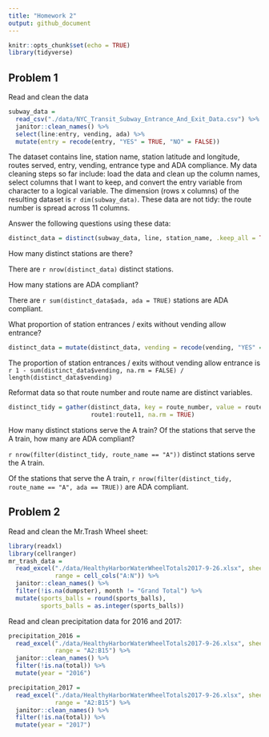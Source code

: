 ```yaml
---
title: "Homework 2"
output: github_document
---
```


```r
knitr::opts_chunk$set(echo = TRUE)
library(tidyverse)
```

## Problem 1
Read and clean the data
```r
subway_data = 
  read_csv("./data/NYC_Transit_Subway_Entrance_And_Exit_Data.csv") %>% 
  janitor::clean_names() %>%
  select(line:entry, vending, ada) %>% 
  mutate(entry = recode(entry, "YES" = TRUE, "NO" = FALSE))
```
The dataset contains line, station name, station latitude and longitude, routes served, entry, vending, entrance type and ADA compliance. My data cleaning steps so far include: load the data and clean up the column names, select columns that I want to keep, and convert the entry variable from character to a logical variable.
The dimension (rows x columns) of the resulting dataset is `r dim(subway_data)`.
These data are not tidy: the route number is spread across 11 columns.

Answer the following questions using these data:

```r
distinct_data = distinct(subway_data, line, station_name, .keep_all = TRUE)
```
How many distinct stations are there?

There are `r nrow(distinct_data)` distinct stations.

How many stations are ADA compliant?

There are `r sum(distinct_data$ada, ada = TRUE)` stations are ADA compliant.

What proportion of station entrances / exits without vending allow entrance?
```r
distinct_data = mutate(distinct_data, vending = recode(vending, "YES" = TRUE, "NO" = FALSE))
```
The proportion of station entrances / exits without vending allow entrance is 
`r 1 - sum(distinct_data$vending, na.rm = FALSE) / length(distinct_data$vending)`

Reformat data so that route number and route name are distinct variables. 
```r
distinct_tidy = gather(distinct_data, key = route_number, value = route_name, 
                       route1:route11, na.rm = TRUE)
```
How many distinct stations serve the A train? Of the stations that serve the A train, how many are ADA compliant?

`r nrow(filter(distinct_tidy, route_name == "A"))` distinct stations serve the A train.

Of the stations that serve the A train, `r nrow(filter(distinct_tidy, route_name == "A", ada == TRUE))` are ADA compliant.

## Problem 2
Read and clean the Mr.Trash Wheel sheet:
```r
library(readxl)
library(cellranger)
mr_trash_data = 
  read_excel("./data/HealthyHarborWaterWheelTotals2017-9-26.xlsx", sheet = 1,
             range = cell_cols("A:N")) %>% 
  janitor::clean_names() %>% 
  filter(!is.na(dumpster), month != "Grand Total") %>% 
  mutate(sports_balls = round(sports_balls), 
         sports_balls = as.integer(sports_balls))
```

Read and clean precipitation data for 2016 and 2017:
```r
precipitation_2016 =
  read_excel("./data/HealthyHarborWaterWheelTotals2017-9-26.xlsx", sheet = 4,
             range = "A2:B15") %>% 
  janitor::clean_names() %>% 
  filter(!is.na(total)) %>% 
  mutate(year = "2016")

precipitation_2017 =
  read_excel("./data/HealthyHarborWaterWheelTotals2017-9-26.xlsx", sheet = 3,
             range = "A2:B15") %>% 
  janitor::clean_names() %>% 
  filter(!is.na(total)) %>% 
  mutate(year = "2017")
```


